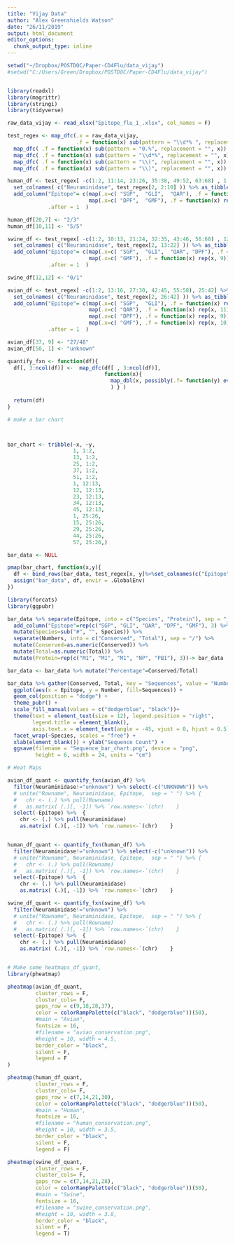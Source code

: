 ```yaml
---
title: "Vijay Data"
author: "Alex Greenshields Watson"
date: "26/11/2019"
output: html_document
editor_options: 
  chunk_output_type: inline
---
```


```r


setwd("~/Dropbox/POSTDOC/Paper-CD4Flu/data_vijay")
#setwd("C:/Users/Green/Dropbox/POSTDOC/Paper-CD4Flu/data_vijay")


library(readxl)
library(magrittr)
library(stringi)
library(tidyverse)

raw_data_vijay <- read_xlsx("Epitope_flu_1_.xlsx", col_names = F)

test_regex <- map_dfc(.x = raw_data_vijay,
                      .f = function(x) sub(pattern = "\\d*% ", replacement = "", x)) %>%
  map_dfc( .f = function(x) sub(pattern = "0.%", replacement = "", x)) %>%
  map_dfc( .f = function(x) sub(pattern = "\\d*%", replacement = "", x)) %>%
  map_dfc( .f = function(x) sub(pattern = "\\(", replacement = "", x)) %>% 
  map_dfc( .f = function(x) sub(pattern = "\\)", replacement = "", x))

human_df <- test_regex[ -c(1:2, 11:14, 23:26, 35:38, 49:52, 63:68) , 1:10] %>% 
  set_colnames( c("Neuraminidase", test_regex[2, 2:10] )) %>% as_tibble() %>%
  add_column("Epitope"= c(map(.x=c( "SGP",  "GLI",  "QAR"), .f = function(x) rep(x, 8)) %>% unlist(),
                          map(.x=c( "DPF",  "GMF"), .f = function(x) rep(x, 10)) %>% unlist()), 
             .after = 1  )

human_df[20,7] <- "2/3"
human_df[10,11] <- "5/5"

swine_df <- test_regex[ -c(1:2, 10:13, 21:24, 32:35, 43:46, 56:68) , 12:22]  %>% 
  set_colnames( c("Neuraminidase", test_regex[2, 13:22] )) %>% as_tibble() %>%
  add_column("Epitope"= c(map(.x=c( "SGP",  "GLI",  "QAR", "DPF"), .f = function(x) rep(x, 7)) %>% unlist(),
                          map(.x=c( "GMF"), .f = function(x) rep(x, 9)) %>% unlist()), 
             .after = 1  )

swine_df[12,12] <- "0/1"

avian_df <- test_regex[ -c(1:2, 13:16, 27:30, 42:45, 55:58), 25:42] %>% 
  set_colnames( c("Neuraminidase", test_regex[2, 26:42] )) %>% as_tibble()%>%
  add_column("Epitope"= c(map(.x=c( "SGP",  "GLI"), .f = function(x) rep(x, 10)) %>% unlist(),
                          map(.x=c( "QAR"), .f = function(x) rep(x, 11)) %>% unlist(),
                          map(.x=c( "DPF"), .f = function(x) rep(x, 9)) %>% unlist(), 
                          map(.x=c( "GMF"), .f = function(x) rep(x, 10)) %>% unlist()), 
             .after = 1  )

avian_df[37, 9] <- "27/48"
avian_df[50, 1] <- "unknown"

quantify_fxn <- function(df){ 
  df[, 3:ncol(df)] <-  map_dfc(df[ , 3:ncol(df)],  
                               function(x){ 
                                 map_dbl(x, possibly(.f= function(y) eval(parse(text = y)), otherwise = "Missing")
                                 ) } )
  
  return(df)
}

# make a bar chart



bar_chart <- tribble(~x, ~y,
                     1, 1:2,
                     13, 1:2,
                     25, 1:2,
                     37, 1:2,
                     51, 1:2,
                     1, 12:13,
                     12, 12:13,
                     23, 12:13,
                     34, 12:13,
                     45, 12:13,
                     1, 25:26,
                     15, 25:26,
                     29, 25:26,
                     44, 25:26,
                     57, 25:26,)

bar_data <- NULL

pmap(bar_chart, function(x,y){
  df <- bind_rows(bar_data, test_regex[x, y]%>%set_colnames(c("Epitope", "Numbers")))
  assign("bar_data", df, envir = .GlobalEnv)
})

library(forcats)
library(ggpubr)

bar_data %>% separate(Epitope, into = c("Species", "Protein"), sep = "_") %>% 
  add_column("Epitope"=rep(c("SGP", "GLI", "QAR", "DPF", "GMF"), 3) %>% factor(c("SGP", "GLI", "QAR", "DPF", "GMF"))) %>%
  mutate(Species=sub("#", "", Species)) %>%
  separate(Numbers, into = c("Conserved", "Total"), sep = "/") %>%
  mutate(Conserved=as.numeric(Conserved)) %>%
  mutate(Total=as.numeric(Total)) %>%
  mutate(Protein=rep(c("M1", "M1", "M1", "NP", "PB1"), 3))-> bar_data

bar_data <- bar_data %>% mutate("Percentage"=Conserved/Total)

bar_data %>% gather(Conserved, Total, key = "Sequences", value = "Number") %>% 
  ggplot(aes(x = Epitope, y = Number, fill=Sequences)) +
  geom_col(position = "dodge") +
  theme_pubr() +
  scale_fill_manual(values = c("dodgerblue", "black"))+
  theme(text = element_text(size = 12), legend.position = "right",
        legend.title = element_blank(),
        axis.text.x = element_text(angle = -45, vjust = 0, hjust = 0.5)) +
  facet_wrap(~Species, scales = "free") +
  xlab(element_blank()) + ylab("Sequence Count") +
  ggsave(filename = "Sequence_bar_chart.png", device = "png",
         height = 6, width = 24, units = "cm")

```


```r

# Heat Maps

avian_df_quant <- quantify_fxn(avian_df) %>% 
  filter(Neuraminidase!="unknown") %>% select(-c("UNKNOWN")) %>%
  # unite("Rowname", Neuraminidase, Epitope,  sep = " ") %>% {
  #   chr <- (.) %>% pull(Rowname)
  #   as.matrix( (.)[, -1]) %>% `row.names<-`(chr)    }
  select(-Epitope) %>%  {
    chr <- (.) %>% pull(Neuraminidase)
    as.matrix( (.)[, -1]) %>% `row.names<-`(chr)    }


human_df_quant <- quantify_fxn(human_df) %>% 
  filter(Neuraminidase!="unknown") %>% select(-c("unknown")) %>%
  # unite("Rowname", Neuraminidase, Epitope,  sep = " ") %>% {
  #   chr <- (.) %>% pull(Rowname)
  #   as.matrix( (.)[, -1]) %>% `row.names<-`(chr)    }
  select(-Epitope) %>%  {
    chr <- (.) %>% pull(Neuraminidase)
    as.matrix( (.)[, -1]) %>% `row.names<-`(chr)    }

swine_df_quant <- quantify_fxn(swine_df) %>% 
  filter(Neuraminidase!="unknown") %>% 
  # unite("Rowname", Neuraminidase, Epitope,  sep = " ") %>% {
  #   chr <- (.) %>% pull(Rowname)
  #   as.matrix( (.)[, -1]) %>% `row.names<-`(chr)    }
  select(-Epitope) %>%  {
    chr <- (.) %>% pull(Neuraminidase)
    as.matrix( (.)[, -1]) %>% `row.names<-`(chr)    }


# Make some heatmaps_df_quant,
library(pheatmap)

pheatmap(avian_df_quant,
         cluster_rows = F,
         cluster_cols= F,
         gaps_row = c(9,18,28,37),
         color = colorRampPalette(c("black", "dodgerblue"))(50),
         #main = "Avian",
         fontsize = 16,
         #filename = "avian_conservation.png",
         #height = 10, width = 4.5, 
         border_color = "black",
         silent = F,
         legend = F
)

pheatmap(human_df_quant,
         cluster_rows = F,
         cluster_cols= F,
         gaps_row = c(7,14,21,30),
         color = colorRampPalette(c("black", "dodgerblue"))(50),
         #main = "Human",
         fontsize = 16,
         #filename = "human_conservation.png",
         #height = 10, width = 3.5, 
         border_color = "black",
         silent = F,
         legend = F)

pheatmap(swine_df_quant,
         cluster_rows = F,
         cluster_cols= F,
         gaps_row = c(7,14,21,28),
         color = colorRampPalette(c("black", "dodgerblue"))(50),
         #main = "Swine",
         fontsize = 16,
         #filename = "swine_conservation.png",
         #height = 10, width = 3.8, 
         border_color = "black",
         silent = F,
         legend = T)


```